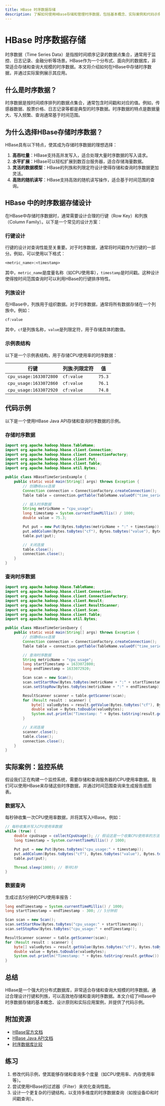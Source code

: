 ```yaml
---
title: HBase 时序数据存储
description: 了解如何使用HBase存储和管理时序数据，包括基本概念、实际案例和代码示例。
---
```


# HBase 时序数据存储

时序数据（Time Series Data）是指按时间顺序记录的数据点集合，通常用于监控、日志记录、金融分析等场景。HBase作为一个分布式、面向列的数据库，非常适合存储和查询大规模的时序数据。本文将介绍如何在HBase中存储时序数据，并通过实际案例展示其应用。

## 什么是时序数据？

时序数据是按时间顺序排列的数据点集合，通常包含时间戳和对应的值。例如，传感器数据、股票价格、日志记录等都是典型的时序数据。时序数据的特点是数据量大、写入频繁、查询通常基于时间范围。

## 为什么选择HBase存储时序数据？

HBase具有以下特点，使其成为存储时序数据的理想选择：

1. **高吞吐量**：HBase支持高并发写入，适合处理大量时序数据的写入请求。
2. **水平扩展**：HBase可以轻松扩展到数百台服务器，适合存储海量数据。
3. **灵活的数据模型**：HBase的列族和列限定符设计使得存储和查询时序数据更加灵活。
4. **高效的随机读写**：HBase支持高效的随机读写操作，适合基于时间范围的查询。

## HBase 中的时序数据存储设计

在HBase中存储时序数据时，通常需要设计合理的行键（Row Key）和列族（Column Family）。以下是一个常见的设计方案：

### 行键设计

行键的设计对查询性能至关重要。对于时序数据，通常将时间戳作为行键的一部分。例如，可以使用以下格式：

```
<metric_name>:<timestamp>
```

其中，`metric_name`是度量名称（如CPU使用率），`timestamp`是时间戳。这种设计使得按时间范围查询时可以利用HBase的行键排序特性。

### 列族设计

在HBase中，列族用于组织数据。对于时序数据，通常将所有数据存储在一个列族中。例如：

```
cf:value
```

其中，`cf`是列族名称，`value`是列限定符，用于存储具体的数值。

### 示例表结构

以下是一个示例表结构，用于存储CPU使用率的时序数据：

| 行键               | 列族:列限定符 | 值       |
|--------------------|---------------|----------|
| `cpu_usage:1633072800` | `cf:value`    | `75.3`   |
| `cpu_usage:1633072860` | `cf:value`    | `76.1`   |
| `cpu_usage:1633072920` | `cf:value`    | `74.8`   |

## 代码示例

以下是一个使用HBase Java API存储和查询时序数据的示例。

### 存储时序数据

```java
import org.apache.hadoop.hbase.TableName;
import org.apache.hadoop.hbase.client.Connection;
import org.apache.hadoop.hbase.client.ConnectionFactory;
import org.apache.hadoop.hbase.client.Put;
import org.apache.hadoop.hbase.client.Table;
import org.apache.hadoop.hbase.util.Bytes;

public class HBaseTimeSeriesExample {
    public static void main(String[] args) throws Exception {
        // 创建HBase连接
        Connection connection = ConnectionFactory.createConnection();
        Table table = connection.getTable(TableName.valueOf("time_series_data"));

        // 插入时序数据
        String metricName = "cpu_usage";
        long timestamp = System.currentTimeMillis() / 1000;
        double value = 75.3;

        Put put = new Put(Bytes.toBytes(metricName + ":" + timestamp));
        put.addColumn(Bytes.toBytes("cf"), Bytes.toBytes("value"), Bytes.toBytes(value));
        table.put(put);

        // 关闭连接
        table.close();
        connection.close();
    }
}
```

### 查询时序数据

```java
import org.apache.hadoop.hbase.TableName;
import org.apache.hadoop.hbase.client.Connection;
import org.apache.hadoop.hbase.client.ConnectionFactory;
import org.apache.hadoop.hbase.client.Result;
import org.apache.hadoop.hbase.client.ResultScanner;
import org.apache.hadoop.hbase.client.Scan;
import org.apache.hadoop.hbase.client.Table;
import org.apache.hadoop.hbase.util.Bytes;

public class HBaseTimeSeriesQuery {
    public static void main(String[] args) throws Exception {
        // 创建HBase连接
        Connection connection = ConnectionFactory.createConnection();
        Table table = connection.getTable(TableName.valueOf("time_series_data"));

        // 查询时序数据
        String metricName = "cpu_usage";
        long startTimestamp = 1633072800;
        long endTimestamp = 1633072920;

        Scan scan = new Scan();
        scan.setStartRow(Bytes.toBytes(metricName + ":" + startTimestamp));
        scan.setStopRow(Bytes.toBytes(metricName + ":" + endTimestamp));

        ResultScanner scanner = table.getScanner(scan);
        for (Result result : scanner) {
            byte[] valueBytes = result.getValue(Bytes.toBytes("cf"), Bytes.toBytes("value"));
            double value = Bytes.toDouble(valueBytes);
            System.out.println("Timestamp: " + Bytes.toString(result.getRow()) + ", Value: " + value);
        }

        // 关闭连接
        scanner.close();
        table.close();
        connection.close();
    }
}
```

## 实际案例：监控系统

假设我们正在构建一个监控系统，需要存储和查询服务器的CPU使用率数据。我们可以使用HBase来存储这些时序数据，并通过时间范围查询来生成报告或图表。

### 数据写入

每秒钟收集一次CPU使用率数据，并将其写入HBase。例如：

```java
// 每秒收集并写入CPU使用率数据
while (true) {
    double cpuUsage = collectCpuUsage(); // 假设这是一个收集CPU使用率的方法
    long timestamp = System.currentTimeMillis() / 1000;

    Put put = new Put(Bytes.toBytes("cpu_usage:" + timestamp));
    put.addColumn(Bytes.toBytes("cf"), Bytes.toBytes("value"), Bytes.toBytes(cpuUsage));
    table.put(put);

    Thread.sleep(1000); // 等待1秒
}
```

### 数据查询

生成过去5分钟的CPU使用率报告：

```java
long endTimestamp = System.currentTimeMillis() / 1000;
long startTimestamp = endTimestamp - 300; // 5分钟前

Scan scan = new Scan();
scan.setStartRow(Bytes.toBytes("cpu_usage:" + startTimestamp));
scan.setStopRow(Bytes.toBytes("cpu_usage:" + endTimestamp));

ResultScanner scanner = table.getScanner(scan);
for (Result result : scanner) {
    byte[] valueBytes = result.getValue(Bytes.toBytes("cf"), Bytes.toBytes("value"));
    double value = Bytes.toDouble(valueBytes);
    System.out.println("Timestamp: " + Bytes.toString(result.getRow()) + ", Value: " + value);
}
```

## 总结

HBase是一个强大的分布式数据库，非常适合存储和查询大规模的时序数据。通过合理设计行键和列族，可以高效地存储和查询时序数据。本文介绍了HBase中时序数据存储的基本概念、设计原则和实际应用案例，并提供了代码示例。

## 附加资源

- [HBase官方文档](https://hbase.apache.org/)
- [HBase Java API文档](https://hbase.apache.org/apidocs/org/apache/hadoop/hbase/client/package-summary.html)
- [时序数据库比较](https://db-engines.com/en/ranking/time+series+dbms)

## 练习

1. 修改代码示例，使其能够存储和查询多个度量（如CPU使用率、内存使用率等）。
2. 尝试使用HBase的过滤器（Filter）来优化查询性能。
3. 设计一个更复杂的行键结构，以支持多维度的时序数据查询（如按设备ID和时间戳查询）。
